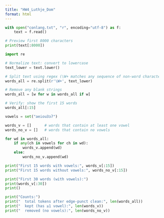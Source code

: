 ```yaml
---
title: "HW4_Luthje_Dom"
format: html
---
```


```python

with open("conlang.txt", "r", encoding="utf-8") as f:
    text = f.read()

# Preview first 8000 characters
print(text[:8000])

```

```python
import re

# Normalize text: convert to lowercase
text_lower = text.lower()

# Split text using regex (\W+ matches any sequence of non-word characters)
words_all = re.split(r'\W+', text_lower)

# Remove any blank strings
words_all = [w for w in words_all if w]

# Verify: show the first 15 words
words_all[:15]

```

```python
vowels = set("aeiouꞫɜʔ")  

words_v = []      # words that contain at least one vowel
words_no_v = []   # words that contain no vowels

for wd in words_all:
    if any(ch in vowels for ch in wd):
        words_v.append(wd)
    else:
        words_no_v.append(wd)

print("First 15 words with vowels:", words_v[:15])
print("First 15 words without vowels:", words_no_v[:15])
```

```python
print("First 30 words (with vowels):")
print(words_v[:30])
print()

print("Counts:")
print("  total tokens after edge-punct clean:", len(words_all))
print("  kept (has ≥1 vowel):", len(words_v))
print("  removed (no vowels):", len(words_no_v))
```
